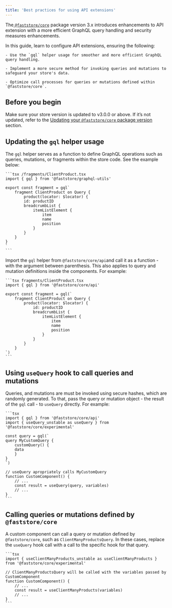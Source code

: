 ```yaml
---
title: 'Best practices for using API extensions'
---
```

 
The[ `@faststore/core`](https://developers.vtex.com/docs/guides/faststore/project-structure-overview#packagejson) package version 3.x introduces enhancements to API extension with a more efficient GraphQL query handling and security measures enhancements. 

In this guide, learn to configure API extensions, ensuring the following:

    - Use the `gql` helper usage for smoother and more efficient GraphQL query handling.

    - Implement a more secure method for invoking queries and mutations to safeguard your store's data.

    - Optimize call processes for queries or mutations defined within `@faststore/core`.
 
## Before you begin

Make sure your store version is updated to v3.0.0 or above.  If it’s not updated, refer to the [Updating your `@faststore/core` package version](https://developers.vtex.com/docs/guides/faststore/project-structure-updating-the-core-package-version) section. 

## Updating the `gql` helper usage

The `gql` helper serves as a function to define GraphQL operations such as queries, mutations, or fragments within the store code. See the example below:

    ```tsx /fragments/ClientProduct.tsx
    import { gql } from '@faststore/graphql-utils'

    export const fragment = gql`
        fragment ClientProduct on Query {
            product(locator: $locator) {
            id: productID
            breadcrumbList {
                itemListElement {
                    item
                    name
                    position
                }
            }
        }
    }
    `
    ```

Import the `gql` helper from `@faststore/core/api`and call it as a function - with the argument between parenthesis. This also applies to query and mutation definitions inside the components. For example:

    ```tsx fragments/ClientProduct.tsx
    import { gql } from '@faststore/core/api'

    export const fragment = gql(`
        fragment ClientProduct on Query {
            product(locator: $locator) {
                id: productID
                breadcrumbList {
                    itemListElement {
                        item
                        name
                        position
                    }
                }
            }
        }
    `)
    ```

## Using `useQuery` hook to call queries and mutations
Queries, and mutations are must be invoked using secure hashes, which are randomly generated. To that, pass the query or mutation object - the result of the `gql` call - to `useQuery` directly. For example:

    ```tsx
    import { gql } from '@faststore/core/api'
    import { useQuery_unstable as useQuery } from '@faststore/core/experimental'

    const query = gql(`
    query MyCustomQuery {
        customQuery() {
        data
        }
    }
    `)

    // useQuery apropriately calls MyCustomQuery
    function CustomComponent() {
        // ...
        const result = useQuery(query, variables)
        // ...
    }
    ```

## Calling queries or mutations defined by `@faststore/core`

A custom component can call a query or mutation defined by `@faststore/core`, such as `ClientManyProductsQuery`. In these cases, replace the `useQuery` hook call with a call to the specific hook for that query. 

    ```tsx
    import { useClientManyProducts_unstable as useClientManyProducts } from '@faststore/core/experimental'

    // ClientManyProductsQuery will be called with the variables passed by CustomComponent
    function CustomComponent() {
        // ...
        const result = useClientManyProducts(variables)
        // ...
    }
    ```